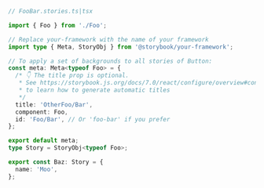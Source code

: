 ```ts
// FooBar.stories.ts|tsx

import { Foo } from './Foo';

// Replace your-framework with the name of your framework
import type { Meta, StoryObj } from '@storybook/your-framework';

// To apply a set of backgrounds to all stories of Button:
const meta: Meta<typeof Foo> = {
  /* 👇 The title prop is optional.
   * See https://storybook.js.org/docs/7.0/react/configure/overview#configure-story-loading
   * to learn how to generate automatic titles
   */
  title: 'OtherFoo/Bar',
  component: Foo,
  id: 'Foo/Bar', // Or 'foo-bar' if you prefer
};

export default meta;
type Story = StoryObj<typeof Foo>;

export const Baz: Story = {
  name: 'Moo',
};
```
